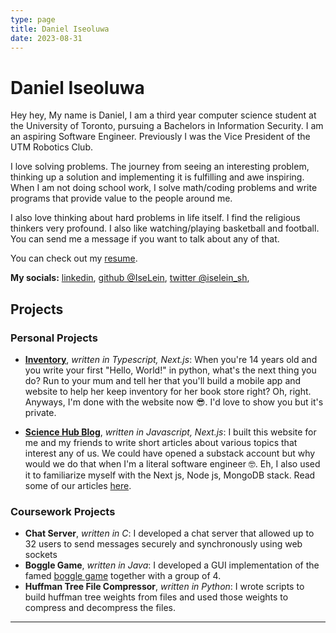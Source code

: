 ```yaml
---
type: page
title: Daniel Iseoluwa
date: 2023-08-31
---
```


# Daniel Iseoluwa

Hey hey, My name is Daniel, I am a third year computer science student at the University of Toronto, pursuing a Bachelors in Information Security.
I am an aspiring Software Engineer. Previously I was the Vice President of the UTM Robotics Club.

I love solving problems. The journey from seeing an interesting problem, thinking up a solution and implementing it is fulfilling and awe inspiring.
When I am not doing school work, I solve math/coding problems and write programs that provide value to the people around me.

I also love thinking about hard problems in life itself. I find the religious thinkers very profound. I also like watching/playing basketball and football. You can send me a message if you want to talk about any of that.

You can check out my [resume](/My_Resume.pdf).

**My socials:** [linkedin](https://www.linkedin.com/in/iseoluwa/), [github @IseLein](https://github.com/iselein), [twitter @iselein_sh](https://twitter.com/iselein_sh),

## Projects

### Personal Projects
- [**Inventory**](https://github.com/IseLein/inventory), *written in Typescript, Next.js*:
When you're 14 years old and you write your first "Hello, World!" in python, what's the next thing you do?
Run to your mum and tell her that you'll build a mobile app and website to help her keep inventory for her book store right? Oh, right.
Anyways, I'm done with the website now 😎. I'd love to show you but it's private.

- [**Science Hub Blog**](https://github.com/IseLein/science-hub-blog), *written in Javascript, Next.js*:
I built this website for me and my friends to write short articles about various topics that interest any of us.
We could have opened a substack account but why would we do that when I'm a literal software engineer 🤓.
Eh, I also used it to familiarize myself with the Next js, Node js, MongoDB stack. Read some of our articles [here](https://science-hub-blog.vercel.app/).

### Coursework Projects
- **Chat Server**, *written in C*: I developed a chat server that allowed up to 32 users to send messages securely and synchronously using web sockets
- **Boggle Game**, *written in Java*: I developed a GUI implementation of the famed [boggle game](https://en.wikipedia.org/wiki/Boggle) together with a group of 4.
- **Huffman Tree File Compressor**, *written in Python*: I wrote scripts to build huffman tree weights from files and used those weights to compress and decompress the files.

---
